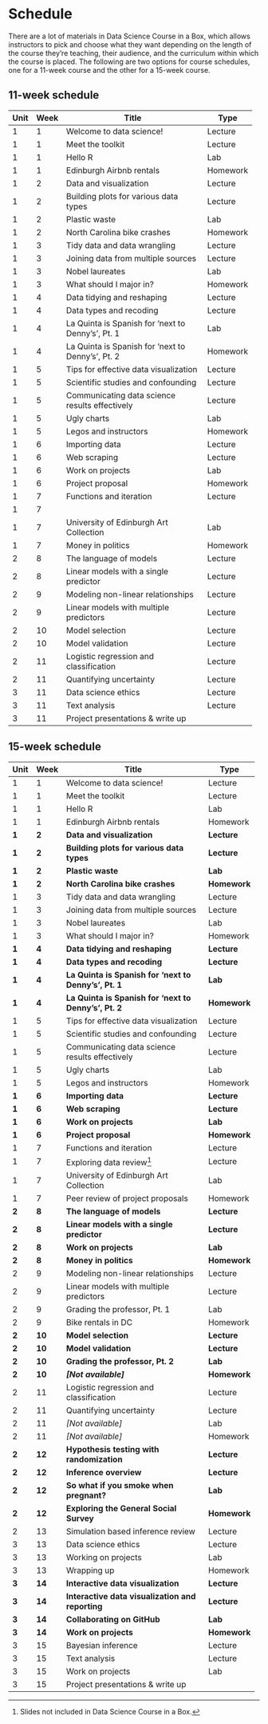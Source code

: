 # Schedule {#schedule}

There are a lot of materials in Data Science Course in a Box, which allows instructors to pick and choose what they want depending on the length of the course they're teaching, their audience, and the curriculum within which the course is placed.
The following are two options for course schedules, one for a 11-week course and the other for a 15-week course.

## 11-week schedule

+------+------+-------------------------------------------------+-----------+
| Unit | Week | Title                                           | Type      |
+======+======+=================================================+===========+
| 1    | 1    | Welcome to data science!                        | Lecture   |
+------+------+-------------------------------------------------+-----------+
| 1    | 1    | Meet the toolkit                                | Lecture   |
+------+------+-------------------------------------------------+-----------+
| 1    | 1    | Hello R                                         | Lab       |
+------+------+-------------------------------------------------+-----------+
| 1    | 1    | Edinburgh Airbnb rentals                        | Homework  |
+------+------+-------------------------------------------------+-----------+
| 1    | 2    | Data and visualization                          | Lecture   |
+------+------+-------------------------------------------------+-----------+
| 1    | 2    | Building plots for various data types           | Lecture   |
+------+------+-------------------------------------------------+-----------+
| 1    | 2    | Plastic waste                                   | Lab       |
+------+------+-------------------------------------------------+-----------+
| 1    | 2    | North Carolina bike crashes                     | Homework  |
+------+------+-------------------------------------------------+-----------+
| 1    | 3    | Tidy data and data wrangling                    | Lecture   |
+------+------+-------------------------------------------------+-----------+
| 1    | 3    | Joining data from multiple sources              | Lecture   |
+------+------+-------------------------------------------------+-----------+
| 1    | 3    | Nobel laureates                                 | Lab       |
+------+------+-------------------------------------------------+-----------+
| 1    | 3    | What should I major in?                         | Homework  |
+------+------+-------------------------------------------------+-----------+
| 1    | 4    | Data tidying and reshaping                      | Lecture   |
+------+------+-------------------------------------------------+-----------+
| 1    | 4    | Data types and recoding                         | Lecture   |
+------+------+-------------------------------------------------+-----------+
| 1    | 4    | La Quinta is Spanish for 'next to Denny's', Pt. | Lab       |
|      |      | 1                                               |           |
+------+------+-------------------------------------------------+-----------+
| 1    | 4    | La Quinta is Spanish for 'next to Denny's', Pt. | Homework  |
|      |      | 2                                               |           |
+------+------+-------------------------------------------------+-----------+
| 1    | 5    | Tips for effective data visualization           | Lecture   |
+------+------+-------------------------------------------------+-----------+
| 1    | 5    | Scientific studies and confounding              | Lecture   |
+------+------+-------------------------------------------------+-----------+
| 1    | 5    | Communicating data science results effectively  | Lecture   |
+------+------+-------------------------------------------------+-----------+
| 1    | 5    | Ugly charts                                     | Lab       |
+------+------+-------------------------------------------------+-----------+
| 1    | 5    | Legos and instructors                           | Homework  |
+------+------+-------------------------------------------------+-----------+
| 1    | 6    | Importing data                                  | Lecture   |
+------+------+-------------------------------------------------+-----------+
| 1    | 6    | Web scraping                                    | Lecture   |
+------+------+-------------------------------------------------+-----------+
| 1    | 6    | Work on projects                                | Lab       |
+------+------+-------------------------------------------------+-----------+
| 1    | 6    | Project proposal                                | Homework  |
+------+------+-------------------------------------------------+-----------+
| 1    | 7    | Functions and iteration                         | Lecture   |
+------+------+-------------------------------------------------+-----------+
| 1    | 7    |                                                 |           |
+------+------+-------------------------------------------------+-----------+
| 1    | 7    | University of Edinburgh Art Collection          | Lab       |
+------+------+-------------------------------------------------+-----------+
| 1    | 7    | Money in politics                               | Homework  |
+------+------+-------------------------------------------------+-----------+
| 2    | 8    | The language of models                          | Lecture   |
+------+------+-------------------------------------------------+-----------+
| 2    | 8    | Linear models with a single predictor           | Lecture   |
+------+------+-------------------------------------------------+-----------+
| 2    | 9    | Modeling non-linear relationships               | Lecture   |
+------+------+-------------------------------------------------+-----------+
| 2    | 9    | Linear models with multiple predictors          | Lecture   |
+------+------+-------------------------------------------------+-----------+
| 2    | 10   | Model selection                                 | Lecture   |
+------+------+-------------------------------------------------+-----------+
| 2    | 10   | Model validation                                | Lecture   |
+------+------+-------------------------------------------------+-----------+
| 2    | 11   | Logistic regression and classification          | Lecture   |
+------+------+-------------------------------------------------+-----------+
| 2    | 11   | Quantifying uncertainty                         | Lecture   |
+------+------+-------------------------------------------------+-----------+
| 3    | 11   | Data science ethics                             | Lecture   |
+------+------+-------------------------------------------------+-----------+
| 3    | 11   | Text analysis                                   | Lecture   |
+------+------+-------------------------------------------------+-----------+
| 3    | 11   | Project presentations & write up                |           |
+------+------+-------------------------------------------------+-----------+

## 15-week schedule

+-------+--------+-------------------------------------------------------+--------------+
| Unit  | Week   | Title                                                 | Type         |
+=======+========+=======================================================+==============+
| 1     | 1      | Welcome to data science!                              | Lecture      |
+-------+--------+-------------------------------------------------------+--------------+
| 1     | 1      | Meet the toolkit                                      | Lecture      |
+-------+--------+-------------------------------------------------------+--------------+
| 1     | 1      | Hello R                                               | Lab          |
+-------+--------+-------------------------------------------------------+--------------+
| 1     | 1      | Edinburgh Airbnb rentals                              | Homework     |
+-------+--------+-------------------------------------------------------+--------------+
| **1** | **2**  | **Data and visualization**                            | **Lecture**  |
+-------+--------+-------------------------------------------------------+--------------+
| **1** | **2**  | **Building plots for various data types**             | **Lecture**  |
+-------+--------+-------------------------------------------------------+--------------+
| **1** | **2**  | **Plastic waste**                                     | **Lab**      |
+-------+--------+-------------------------------------------------------+--------------+
| **1** | **2**  | **North Carolina bike crashes**                       | **Homework** |
+-------+--------+-------------------------------------------------------+--------------+
| 1     | 3      | Tidy data and data wrangling                          | Lecture      |
+-------+--------+-------------------------------------------------------+--------------+
| 1     | 3      | Joining data from multiple sources                    | Lecture      |
+-------+--------+-------------------------------------------------------+--------------+
| 1     | 3      | Nobel laureates                                       | Lab          |
+-------+--------+-------------------------------------------------------+--------------+
| 1     | 3      | What should I major in?                               | Homework     |
+-------+--------+-------------------------------------------------------+--------------+
| **1** | **4**  | **Data tidying and reshaping**                        | **Lecture**  |
+-------+--------+-------------------------------------------------------+--------------+
| **1** | **4**  | **Data types and recoding**                           | **Lecture**  |
+-------+--------+-------------------------------------------------------+--------------+
| **1** | **4**  | **La Quinta is Spanish for 'next to Denny's', Pt. 1** | **Lab**      |
+-------+--------+-------------------------------------------------------+--------------+
| **1** | **4**  | **La Quinta is Spanish for 'next to Denny's', Pt. 2** | **Homework** |
+-------+--------+-------------------------------------------------------+--------------+
| 1     | 5      | Tips for effective data visualization                 | Lecture      |
+-------+--------+-------------------------------------------------------+--------------+
| 1     | 5      | Scientific studies and confounding                    | Lecture      |
+-------+--------+-------------------------------------------------------+--------------+
| 1     | 5      | Communicating data science results effectively        | Lecture      |
+-------+--------+-------------------------------------------------------+--------------+
| 1     | 5      | Ugly charts                                           | Lab          |
+-------+--------+-------------------------------------------------------+--------------+
| 1     | 5      | Legos and instructors                                 | Homework     |
+-------+--------+-------------------------------------------------------+--------------+
| **1** | **6**  | **Importing data**                                    | **Lecture**  |
+-------+--------+-------------------------------------------------------+--------------+
| **1** | **6**  | **Web scraping**                                      | **Lecture**  |
+-------+--------+-------------------------------------------------------+--------------+
| **1** | **6**  | **Work on projects**                                  | **Lab**      |
+-------+--------+-------------------------------------------------------+--------------+
| **1** | **6**  | **Project proposal**                                  | **Homework** |
+-------+--------+-------------------------------------------------------+--------------+
| 1     | 7      | Functions and iteration                               | Lecture      |
+-------+--------+-------------------------------------------------------+--------------+
| 1     | 7      | Exploring data review[^schedule-1]                    | Lecture      |
+-------+--------+-------------------------------------------------------+--------------+
| 1     | 7      | University of Edinburgh Art Collection                | Lab          |
+-------+--------+-------------------------------------------------------+--------------+
| 1     | 7      | Peer review of project proposals                      | Homework     |
+-------+--------+-------------------------------------------------------+--------------+
| **2** | **8**  | **The language of models**                            | **Lecture**  |
+-------+--------+-------------------------------------------------------+--------------+
| **2** | **8**  | **Linear models with a single predictor**             | **Lecture**  |
+-------+--------+-------------------------------------------------------+--------------+
| **2** | **8**  | **Work on projects**                                  | **Lab**      |
+-------+--------+-------------------------------------------------------+--------------+
| **2** | **8**  | **Money in politics**                                 | **Homework** |
+-------+--------+-------------------------------------------------------+--------------+
| 2     | 9      | Modeling non-linear relationships                     | Lecture      |
+-------+--------+-------------------------------------------------------+--------------+
| 2     | 9      | Linear models with multiple predictors                | Lecture      |
+-------+--------+-------------------------------------------------------+--------------+
| 2     | 9      | Grading the professor, Pt.                            | Lab          |
|       |        | 1                                                     |              |
+-------+--------+-------------------------------------------------------+--------------+
| 2     | 9      | Bike rentals in DC                                    | Homework     |
+-------+--------+-------------------------------------------------------+--------------+
| **2** | **10** | **Model selection**                                   | **Lecture**  |
+-------+--------+-------------------------------------------------------+--------------+
| **2** | **10** | **Model validation**                                  | **Lecture**  |
+-------+--------+-------------------------------------------------------+--------------+
| **2** | **10** | **Grading the professor, Pt. 2**                      | **Lab**      |
+-------+--------+-------------------------------------------------------+--------------+
| **2** | **10** | ***[Not available]***                                 | **Homework** |
+-------+--------+-------------------------------------------------------+--------------+
| 2     | 11     | Logistic regression and classification                | Lecture      |
+-------+--------+-------------------------------------------------------+--------------+
| 2     | 11     | Quantifying uncertainty                               | Lecture      |
+-------+--------+-------------------------------------------------------+--------------+
| 2     | 11     | *[Not available]*                                     | Lab          |
+-------+--------+-------------------------------------------------------+--------------+
| 2     | 11     | *[Not available]*                                     | Homework     |
+-------+--------+-------------------------------------------------------+--------------+
| **2** | **12** | **Hypothesis testing with randomization**             | **Lecture**  |
+-------+--------+-------------------------------------------------------+--------------+
| **2** | **12** | **Inference overview**                                | **Lecture**  |
+-------+--------+-------------------------------------------------------+--------------+
| **2** | **12** | **So what if you smoke when pregnant?**               | **Lab**      |
+-------+--------+-------------------------------------------------------+--------------+
| **2** | **12** | **Exploring the General Social Survey**               | **Homework** |
+-------+--------+-------------------------------------------------------+--------------+
| 2     | 13     | Simulation based inference review                     | Lecture      |
+-------+--------+-------------------------------------------------------+--------------+
| 3     | 13     | Data science ethics                                   | Lecture      |
+-------+--------+-------------------------------------------------------+--------------+
| 3     | 13     | Working on projects                                   | Lab          |
+-------+--------+-------------------------------------------------------+--------------+
| 3     | 13     | Wrapping up                                           | Homework     |
+-------+--------+-------------------------------------------------------+--------------+
| **3** | **14** | **Interactive data visualization**                    | **Lecture**  |
+-------+--------+-------------------------------------------------------+--------------+
| **3** | **14** | **Interactive data visualization and reporting**      | **Lecture**  |
+-------+--------+-------------------------------------------------------+--------------+
| **3** | **14** | **Collaborating on GitHub**                           | **Lab**      |
+-------+--------+-------------------------------------------------------+--------------+
| **3** | **14** | **Work on projects**                                  | **Homework** |
+-------+--------+-------------------------------------------------------+--------------+
| 3     | 15     | Bayesian inference                                    | Lecture      |
+-------+--------+-------------------------------------------------------+--------------+
| 3     | 15     | Text analysis                                         | Lecture      |
+-------+--------+-------------------------------------------------------+--------------+
| 3     | 15     | Work on projects                                      | Lab          |
+-------+--------+-------------------------------------------------------+--------------+
| 3     | 15     | Project presentations & write up                      |              |
+-------+--------+-------------------------------------------------------+--------------+

[^schedule-1]: Slides not included in Data Science Course in a Box.
